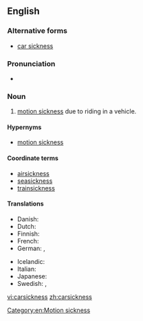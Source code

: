 ==English==

===Alternative forms===
* [[car sickness]]

===Pronunciation===
* {{a|UK}} {{IPA|/ˈkɑː(ɹ)ˌsɪk.nəs/}}

===Noun===
{{en-noun|-}}

# [[motion sickness]] due to riding in a vehicle.

====Hypernyms====
* [[motion sickness]]

====Coordinate terms====
* [[airsickness]]
* [[seasickness]]
* [[trainsickness]]

====Translations====
{{trans-top|motion sickness due to riding in a vehicle}}
* Danish: {{t-|da|køresyge}}
* Dutch: {{t-|nl|wagenziekte|f}}
* Finnish: {{t-|fi|matkapahoinvointi}}
* French: {{t|fr|mal de la route|m}}
* German: {{t-|de|Reisekrankheit|f}}, {{t-|de|Autokrankheit|f}}
{{trans-mid}}
* Icelandic: {{t-|is|bílveiki|f}}
* Italian: {{t-|it|mal d'auto|m}}
* Japanese: {{t-|ja|車酔い|tr=kuruma-yoi}}
* Swedish: {{t-|sv|åksjuka}}, {{t-|sv|rörelsesjuka}}
{{trans-bottom}}

[[Category:en:Motion sickness]]

[[vi:carsickness]]
[[zh:carsickness]]